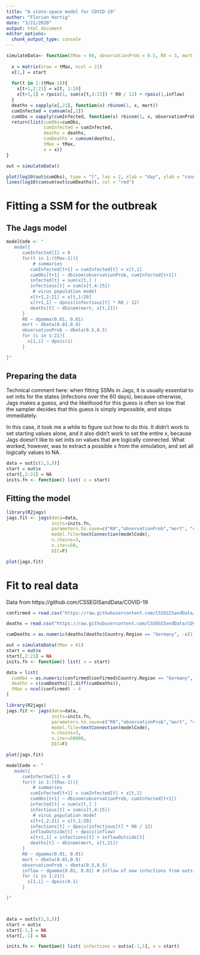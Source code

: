 ```yaml
---
title: "A state-space model for COVID-19"
author: "Florian Hartig"
date: "3/21/2020"
output: html_document
editor_options: 
  chunk_output_type: console
---
```


```r
simulateData<- function(tMax = 60, observationProb = 0.5, R0 = 3, mort = 0.02, inflow = 2, start = c(5, rep(0, 20))){
  
  x = matrix(nrow = tMax, ncol = 21)
  x[1,] = start
  
  for(t in 1:(tMax-1)){
    x[t+1,2:21] = x[t, 1:20]
    x[t+1,1] = rpois(1, sum(x[t,4:15]) * R0 / 12) + rpois(1,inflow)
  }
  deaths = sapply(x[,21], function(x) rbinom(1, x, mort))
  cumInfected = cumsum(x[,1])
  cumObs = sapply(cumInfected, function(x) rbinom(1, x, observationProb))
  return(list(cumObs=cumObs, 
              cumInfected = cumInfected, 
              deaths = deaths, 
              cumDeaths = cumsum(deaths),
              tMax = tMax, 
              x = x))
}

out = simulateData()

plot(log10(out$cumObs), type = "l", las = 2, xlab = "day", ylab = "counts")
lines(log10(cumsum(out$cumDeaths)), col = "red")
```

# Fitting a SSM for the outbreak

## The Jags model

```r
modelCode <- "
   model{
      cumInfected[1] = 0 
      for(t in 1:(tMax-1)){
          # summaries 
         cumInfected[t+1] = cumInfected[t] + x[t,1]
         cumObs[t+1] ~ dbinom(observationProb, cumInfected[t+1])
         infected[t] = sum(x[t,] )
         infectious[t] = sum(x[t,4:15])
          # virus population model
         x[t+1,2:21] = x[t,1:20]
         x[t+1,1] ~ dpois(infectious[t] * R0 / 12)
         deaths[t] ~ dbinom(mort, x[t,21])
      }
      R0 ~ dgamma(0.01, 0.01)
      mort ~ dbeta(0.01,0.9)
      observationProb ~ dbeta(0.5,0.5)
      for (i in 1:21){
        x[1,i] ~ dpois(1)
      }

}"

```


## Preparing the data

Technical comment here: when fitting SSMs in Jags, it is usually essential to set inits for the states (infections over the 60 days), because otherwise, Jags makes a guess, and the likelihood for this guess is often so low that the sampler decides that this guess is simply impossible, and stops immediately.

In this case, it took me a while to figure out how to do this. It didn't work to set starting values alone, and it also didn't work to set the entire x, because Jags doesn't like to set inits on values that are logically connected. What worked, however, was to extract a possible x from the simulation, and set all logically values to NA. 

```r
data = out[c(1,3,5)]
start = out$x
start[,2:21] = NA
inits.fn <- function() list( x = start)
```
## Fitting the model

```r
library(R2jags)
jags.fit <- jags(data=data, 
                 inits=inits.fn, 
                 parameters.to.save=c("R0","observationProb","mort", "cumInfected"), 
                 model.file=textConnection(modelCode),
                 n.chains=3, 
                 n.iter=50,
                 DIC=F)

```


```r
plot(jags.fit)
```


# Fit to real data 

Data from https://github.com/CSSEGISandData/COVID-19

```r
confirmed = read.csv("https://raw.githubusercontent.com/CSSEGISandData/COVID-19/master/csse_covid_19_data/csse_covid_19_time_series/time_series_19-covid-Confirmed.csv")

deaths = read.csv("https://raw.githubusercontent.com/CSSEGISandData/COVID-19/master/csse_covid_19_data/csse_covid_19_time_series/time_series_19-covid-Deaths.csv")

cumDeaths = as.numeric(deaths[deaths$Country.Region == "Germany", -c(1:4)])

out = simulateData(tMax = 61)
start = out$x
start[,2:21] = NA
inits.fn <- function() list( x = start)

data = list(
  cumObs = as.numeric(confirmed[confirmed$Country.Region == "Germany", -c(1:4)]),
  deaths = c(cumDeaths[1],diff(cumDeaths)),
  tMax = ncol(confirmed) - 4
)
```


```r
library(R2jags)
jags.fit <- jags(data=data, 
                 inits=inits.fn, 
                 parameters.to.save=c("R0","observationProb","mort", "cumInfected"), 
                 model.file=textConnection(modelCode),
                 n.chains=3, 
                 n.iter=50000,
                 DIC=F)

```


```r
plot(jags.fit)
```





```r
modelCode <- "
   model{
      cumInfected[1] = 0 
      for(t in 1:(tMax-1)){
          # summaries 
         cumInfected[t+1] = cumInfected[t] + x[t,1]
         cumObs[t+1] ~ dbinom(observationProb, cumInfected[t+1])
         infected[t] = sum(x[t,] )
         infectious[t] = sum(x[t,4:15])
          # virus population model
         x[t+1,2:21] = x[t,1:20]
         infections[t] ~ dpois(infectious[t] * R0 / 12)
         inflowOutside[t] ~ dpois(inflow)
         x[t+1,1] = infections[t] + inflowOutside[t]
         deaths[t] ~ dbinom(mort, x[t,21])
      }
      R0 ~ dgamma(0.01, 0.01)
      mort ~ dbeta(0.01,0.9)
      observationProb ~ dbeta(0.5,0.5)
      inflow ~ dgamma(0.01, 0.01) # inflow of new infections from outside the country
      for (i in 1:21){
        x[1,i] ~ dpois(0.1)
      }

}"



data = out[c(1,3,5)]
start = out$x 
start[-1,] = NA
start[,-1] = NA

inits.fn <- function() list( infections = out$x[-1,1], x = start)
```

